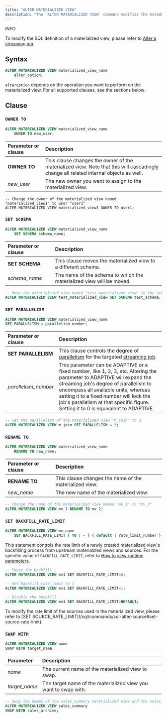 ```yaml
---
title: "ALTER MATERIALIZED VIEW"
description: "The `ALTER MATERIALIZED VIEW` command modifies the metadata of a materialized view. To use this command, you must own the materialized view."
---
```


<Note>
INFO

To modify the SQL definition of a materialized view, please refer to [Alter a streaming job](/operate/alter-streaming).
</Note>

## Syntax

```sql
ALTER MATERIALIZED VIEW materialized_view_name
    alter_option;
```

_`alteroption`_ depends on the operation you want to perform on the materialized view. For all supported clauses, see the sections below.

## Clause

### `OWNER TO`

```sql
ALTER MATERIALIZED VIEW materialized_view_name
    OWNER TO new_user;
```

| Parameter or clause | Description                                                                                                                          |
| :------------------ | :----------------------------------------------------------------------------------------------------------------------------------- |
| **OWNER TO**        | This clause changes the owner of the materialized view. Note that this will cascadingly change all related internal objects as well. |
| _new\_user_         | The new owner you want to assign to the materialized view.                                                                           |

```
-- Change the owner of the materialized view named "materialized_view1" to user "user1"
ALTER MATERIALIZED VIEW materialized_view1 OWNER TO user1;
```

### `SET SCHEMA`

```sql
ALTER MATERIALIZED VIEW materialized_view_name
    SET SCHEMA schema_name;
```

| Parameter or clause | Description                                                          |
| :------------------ | :------------------------------------------------------------------- |
| **SET SCHEMA**      | This clause moves the materialized view to a different schema.       |
| _schema\_name_      | The name of the schema to which the materialized view will be moved. |

```sql
-- Move the materialized view named "test_materialized_view" to the schema named "test_schema"
ALTER MATERIALIZED VIEW test_materialized_view SET SCHEMA test_schema;
```

### `SET PARALLELISM`

```sql
ALTER MATERIALIZED VIEW materialized_view_name
SET PARALLELISM = parallelism_number;
```

| Parameter or clause   | Description                                                                                                                                                                                                                                                                                                                              |
| :-------------------- | :--------------------------------------------------------------------------------------------------------------------------------------------------------------------------------------------------------------------------------------------------------------------------------------------------------------------------------------- |
| **SET PARALLELISM**   | This clause controls the degree of [parallelism](/reference/key-concepts#parallelism) for the targeted [streaming job](/reference/key-concepts#streaming-queries).                                                                                                                                                                  |
| _parallelism\_number_ | This parameter can be ADAPTIVE or a fixed number, like 1, 2, 3, etc. Altering the parameter to ADAPTIVE will expand the streaming job's degree of parallelism to encompass all available units, whereas setting it to a fixed number will lock the job's parallelism at that specific figure. Setting it to 0 is equivalent to ADAPTIVE. |

```sql
-- Set the parallelism of the materialized view "m_join" to 3.
ALTER MATERIALIZED VIEW m_join SET PARALLELISM = 3;
```

### `RENAME TO`

```sql
ALTER MATERIALIZED VIEW materialized_view_name
    RENAME TO new_name;
```

| Parameter or clause | Description                                            |
| :------------------ | :----------------------------------------------------- |
| **RENAME TO**       | This clause changes the name of the materialized view. |
| _new\_name_         | The new name of the materialized view.                 |

```sql
-- Change the name of the materialized view named "mv_1" to "mv_2"
ALTER MATERIALIZED VIEW mv_1 RENAME TO mv_2;
```

### `SET BACKFILL_RATE_LIMIT`

```sql
ALTER MATERIALIZED VIEW mv_name
    SET BACKFILL_RATE_LIMIT { TO | = } { default | rate_limit_number };
```

This statement controls the rate limit of a newly created materialized view's backfilling process from upstream materialized views and sources.
For the specific value of `BACKFILL_RATE_LIMIT`, refer to [How to view runtime parameters](/operate/view-configure-runtime-parameters/#how-to-view-runtime-parameters).

```sql Examples
-- Pause the backfill
ALTER MATERIALIZED VIEW mv1 SET BACKFILL_RATE_LIMIT=0;

-- Set backfill rate limit to 1
ALTER MATERIALIZED VIEW mv1 SET BACKFILL_RATE_LIMIT=1;

-- Disable the backfill
ALTER MATERIALIZED VIEW mv1 SET BACKFILL_RATE_LIMIT=DEFAULT;
```

<Note>
To modify the rate limit of the sources used in the materialized view, please refer to [SET SOURCE_RATE_LIMIT](/sql/commands/sql-alter-source#set-source-rate-limit).
</Note>

### `SWAP WITH`

```sql
ALTER MATERIALIZED VIEW name
SWAP WITH target_name;
```

| Parameter | Description |
| :-------- | :---------- |
| _name_ | The current name of the materialized view to swap. |
| _target_name_ | The target name of the materialized view you want to swap with. |

```sql
-- Swap the names of the sales_summary materialized view and the sales_archive materialized view.
ALTER MATERIALIZED VIEW sales_summary
SWAP WITH sales_archive;
```